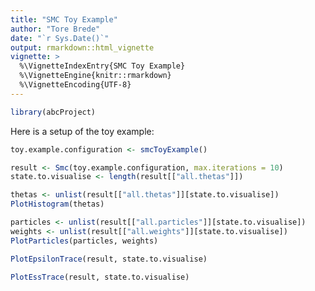 ```yaml
---
title: "SMC Toy Example"
author: "Tore Brede"
date: "`r Sys.Date()`"
output: rmarkdown::html_vignette
vignette: >
  %\VignetteIndexEntry{SMC Toy Example}
  %\VignetteEngine{knitr::rmarkdown}
  %\VignetteEncoding{UTF-8}
---
```


```r
library(abcProject)
```

Here is a setup of the toy example:

```r
toy.example.configuration <- smcToyExample()
```


```r
result <- Smc(toy.example.configuration, max.iterations = 10)
state.to.visualise <- length(result[["all.thetas"]])
```


```r
thetas <- unlist(result[["all.thetas"]][state.to.visualise])
PlotHistogram(thetas)
```

```r
particles <- unlist(result[["all.particles"]][state.to.visualise])
weights <- unlist(result[["all.weights"]][state.to.visualise])
PlotParticles(particles, weights)
```

```r
PlotEpsilonTrace(result, state.to.visualise)
```

```r
PlotEssTrace(result, state.to.visualise)
```

